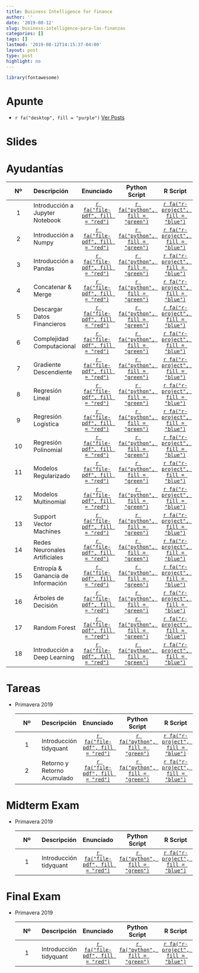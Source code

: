 ```yaml
---
title: Business Intelligence for finance
author: ''
date: '2019-08-12'
slug: business-intelligence-para-las-finanzas
categories: []
tags: []
lastmod: '2019-08-12T14:15:37-04:00'
layout: post
type: post
highlight: no
---
```


```r
library(fontawesome)
```

# Apunte

* `r fa("desktop", fill = "purple")` [Ver Posts](https://technotes.netlify.com/python/_site/)

# Slides

# Ayudantías 

| Nº  | Descripción                      |Enunciado                                                   |Python Script                       |R Script                              |
|:---:|:---                              |:---:                                                       |:---:                               |:---:                                 |
|1    |Introducción a Jupyter Notebook   |[`r fa("file-pdf", fill = "red")`](/pdf/bi_4_finance/A1.pdf)|[`r fa("python", fill = "green")`]()|[`r fa("r-project", fill = "blue")`]()|
|2    |Introducción a Numpy              |[`r fa("file-pdf", fill = "red")`](/pdf/bi_4_finance/A1.pdf)|[`r fa("python", fill = "green")`]()|[`r fa("r-project", fill = "blue")`]()|
|3    |Introducción a Pandas             |[`r fa("file-pdf", fill = "red")`](/pdf/bi_4_finance/A2.pdf)|[`r fa("python", fill = "green")`]()|[`r fa("r-project", fill = "blue")`]()|
|4    |Concatenar & Merge                |[`r fa("file-pdf", fill = "red")`](/pdf/bi_4_finance/A2.pdf)|[`r fa("python", fill = "green")`]()|[`r fa("r-project", fill = "blue")`]()|
|5    |Descargar Datos Financieros       |[`r fa("file-pdf", fill = "red")`](/pdf/bi_4_finance/A2.pdf)|[`r fa("python", fill = "green")`]()|[`r fa("r-project", fill = "blue")`]()|
|6    |Complejidad Computacional         |[`r fa("file-pdf", fill = "red")`](/pdf/bi_4_finance/A3.pdf)|[`r fa("python", fill = "green")`]()|[`r fa("r-project", fill = "blue")`]()|
|7    |Gradiente Descendiente            |[`r fa("file-pdf", fill = "red")`](/pdf/bi_4_finance/A4.pdf)|[`r fa("python", fill = "green")`]()|[`r fa("r-project", fill = "blue")`]()|
|8    |Regresión Lineal                  |[`r fa("file-pdf", fill = "red")`](/pdf/bi_4_finance/A4.pdf)|[`r fa("python", fill = "green")`]()|[`r fa("r-project", fill = "blue")`]()|
|9    |Regresión Logística               |[`r fa("file-pdf", fill = "red")`](/pdf/bi_4_finance/A4.pdf)|[`r fa("python", fill = "green")`]()|[`r fa("r-project", fill = "blue")`]()|
|10   |Regresión Polinomial              |[`r fa("file-pdf", fill = "red")`](/pdf/bi_4_finance/A5.pdf)|[`r fa("python", fill = "green")`]()|[`r fa("r-project", fill = "blue")`]()|
|11   |Modelos Regularizado              |[`r fa("file-pdf", fill = "red")`](/pdf/bi_4_finance/A5.pdf)|[`r fa("python", fill = "green")`]()|[`r fa("r-project", fill = "blue")`]()|
|12   |Modelos Multinomial               |[`r fa("file-pdf", fill = "red")`](/pdf/bi_4_finance/A6.pdf)|[`r fa("python", fill = "green")`]()|[`r fa("r-project", fill = "blue")`]()|
|13   |Support Vector Machines           |[`r fa("file-pdf", fill = "red")`](/pdf/bi_4_finance/A6.pdf)|[`r fa("python", fill = "green")`]()|[`r fa("r-project", fill = "blue")`]()|
|14   |Redes Neuronales Artificiales     |[`r fa("file-pdf", fill = "red")`](/pdf/bi_4_finance/A7.pdf)|[`r fa("python", fill = "green")`]()|[`r fa("r-project", fill = "blue")`]()|
|15   |Entropía & Ganancia de Información|[`r fa("file-pdf", fill = "red")`](/pdf/bi_4_finance/A8.pdf)|[`r fa("python", fill = "green")`]()|[`r fa("r-project", fill = "blue")`]()|
|16   |Árboles de Decisión               |[`r fa("file-pdf", fill = "red")`]()                        |[`r fa("python", fill = "green")`]()|[`r fa("r-project", fill = "blue")`]()|
|17   |Random Forest                     |[`r fa("file-pdf", fill = "red")`]()                        |[`r fa("python", fill = "green")`]()|[`r fa("r-project", fill = "blue")`]()|
|18   |Introducción a Deep Learning      |[`r fa("file-pdf", fill = "red")`]()                        |[`r fa("python", fill = "green")`]()|[`r fa("r-project", fill = "blue")`]()|
 
# Tareas 

* Primavera 2019

    | Nº  | Descripción                      |Enunciado                           |Python Script                       |R Script
    |:---:|:---                              |:---:                               |:---:                               |:---:                                 |  
    |1    |Introducción tidyquant            |[`r fa("file-pdf", fill = "red")`]()|[`r fa("python", fill = "green")`]()|[`r fa("r-project", fill = "blue")`]()|
    |2    |Retorno y Retorno Acumulado       |[`r fa("file-pdf", fill = "red")`]()|[`r fa("python", fill = "green")`]()|[`r fa("r-project", fill = "blue")`]()|
    
# Midterm Exam 

* Primavera 2019

    | Nº  | Descripción                      |Enunciado                           |Python Script                       |R Script
    |:---:|:---                              |:---:                               |:---:                               |:---:                                 |  
    |1    |Introducción tidyquant            |[`r fa("file-pdf", fill = "red")`]()|[`r fa("python", fill = "green")`]()|[`r fa("r-project", fill = "blue")`]()|

# Final Exam  

* Primavera 2019

    | Nº  | Descripción                      |Enunciado                           |Python Script                       |R Script
    |:---:|:---                              |:---:                               |:---:                               |:---:                                 |  
    |1    |Introducción tidyquant            |[`r fa("file-pdf", fill = "red")`]()|[`r fa("python", fill = "green")`]()|[`r fa("r-project", fill = "blue")`]()|